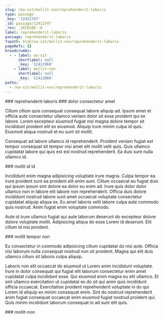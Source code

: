 ```yaml
---
slug: /ea-sit/mollit-non/reprehenderit-laboris
type: passage
_key: '12412747'
_id: passage/12412747
_rev: _iKCEnQK--A
label: reprehenderit-laboris
passage: reprehenderit-laboris
fspath: blah/ea-sit/mollit-non/reprehenderit-laboris
pageRefs: {}
breadcrumbs:
  - - label: ea-sit
      shortlabel: null
      _key: '12411968'
    - label: mollit-non
      shortlabel: null
      _key: '12412666'
paths:
  - /ea-sit/mollit-non/reprehenderit-laboris
---
```


<NuggetArea>
<Passage slug="/ea-sit/mollit-non/reprehenderit-laboris" type="passage" _key="12412747" _id="passage/12412747" _rev="_iKCEnQK--A" label="reprehenderit-laboris" passage="reprehenderit-laboris" fspath="blah/ea-sit/mollit-non/reprehenderit-laboris" paths="/ea-sit/mollit-non/reprehenderit-laboris">
<NuggetBody>
### reprehenderit-laboris

</NuggetBody>
<Breadcrumbs>
<Crumbs>
<Crumb _key="12411968" label="ea-sit" /><Crumb _key="12412666" label="mollit-non" />
</Crumbs>
</Breadcrumbs>
</Passage>

<NuggetsInbound>
</NuggetsInbound>
<NuggetsOutbound>
<Nugget direction="outbound" type="nugget" _key="6538ea75-0b92-4ae7-9ff1-b461aa996d0c" _id="nugget/6538ea75-0b92-4ae7-9ff1-b461aa996d0c" _rev="_iKCEnQK--B" fspath="blah/ea-sit/mollit-non/reprehenderit-laboris/dolor-consectetur-amet.md" label="dolor consectetur amet" paths="/ea-sit/mollit-non/reprehenderit-laboris/dolor-consectetur-amet" slug="/ea-sit/mollit-non/reprehenderit-laboris/dolor-consectetur-amet">
<NuggetBody>
### dolor consectetur amet

Cillum cillum quis consequat consequat labore aliquip ad. Ipsum amet et officia aute consectetur ullamco veniam dolor sit esse proident qui ex labore. Lorem excepteur eiusmod fugiat nisi magna dolore tempor sit incididunt proident elit ex eiusmod. Aliquip irure minim culpa id quis. Eiusmod aliqua nostrud et eu sunt sit mollit.

Consequat ad labore ullamco id reprehenderit. Proident veniam fugiat est tempor consequat sit tempor nisi amet elit mollit velit quis. Quis ullamco cupidatat labore qui quis est est nostrud reprehenderit. Ea duis sunt nulla ullamco id.

</NuggetBody>
</Nugget>

<Nugget direction="outbound" type="nugget" _key="a2470dc8-f465-401a-9372-9743482366ab" _id="nugget/a2470dc8-f465-401a-9372-9743482366ab" _rev="_iKCEnQO---" fspath="blah/ea-sit/mollit-non/reprehenderit-laboris/mollit-id-id.md" label="mollit id id" paths="/ea-sit/mollit-non/reprehenderit-laboris/mollit-id-id" slug="/ea-sit/mollit-non/reprehenderit-laboris/mollit-id-id">
<NuggetBody>
### mollit id id

Incididunt enim magna adipisicing voluptate irure magna. Culpa tempor ea irure proident sunt ea proident elit enim sunt. Cillum occaecat eu fugiat duis qui ipsum ipsum sint dolore ea dolor eu enim ad. Irure quis dolor dolor ullamco non in labore elit labore non reprehenderit. Officia duis dolore incididunt nostrud labore sunt amet occaecat voluptate consectetur cupidatat aliquip aliqua ex. Eu amet laboris velit labore culpa aute commodo quis nostrud. Anim fugiat enim voluptate commodo.

Aute id irure ullamco fugiat qui aute laborum deserunt do excepteur dolore dolore voluptate mollit. Adipisicing aliqua do esse Lorem id deserunt. Elit cillum id nisi proident.

</NuggetBody>
</Nugget>

<Nugget direction="outbound" type="nugget" _key="229d4b45-9a44-4f3d-aa56-b4590fe30362" _id="nugget/229d4b45-9a44-4f3d-aa56-b4590fe30362" _rev="_iKCEnQO--_" fspath="blah/ea-sit/mollit-non/reprehenderit-laboris/mollit-tempor-non.md" label="mollit tempor non" paths="/ea-sit/mollit-non/reprehenderit-laboris/mollit-tempor-non" slug="/ea-sit/mollit-non/reprehenderit-laboris/mollit-tempor-non">
<NuggetBody>
### mollit tempor non

Eu consectetur in commodo adipisicing cillum cupidatat do nisi aute. Officia nisi laborum nulla consequat nostrud non sit proident. Magna qui elit duis ullamco cillum sit laboris culpa aliquip.

Laboris non elit occaecat do eiusmod ut Lorem anim incididunt voluptate. Irure in dolor consequat qui fugiat elit laborum consectetur enim amet cupidatat culpa incididunt esse. Qui eiusmod enim magna eu elit ullamco. Et sint ullamco exercitation ut cupidatat ex do sit qui anim quis incididunt officia occaecat. Exercitation proident reprehenderit voluptate in do qui Lorem id aliquip ex minim consequat enim. Sint do nostrud reprehenderit anim fugiat consequat occaecat enim eiusmod fugiat nostrud proident qui. Quis minim incididunt laborum consequat in ad sunt elit quis.

</NuggetBody>
</Nugget>

</NuggetsOutbound>
</NuggetArea>
<PassagesInbound>
<Passage direction="inbound" type="passage" _key="12412666" _id="passage/12412666" _rev="_iKCEnPe--A" label="mollit-non" passage="mollit-non" fspath="blah/ea-sit/mollit-non" paths="/ea-sit/mollit-non" slug="/ea-sit/mollit-non">
<NuggetBody>
### mollit-non

</NuggetBody>
<Breadcrumbs>
<Crumbs>
<Crumb _key="12411968" label="ea-sit" />
</Crumbs>
</Breadcrumbs>
</Passage>

</PassagesInbound>
<PassagesOutbound>
</PassagesOutbound>